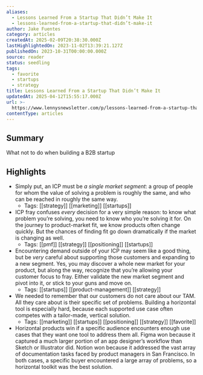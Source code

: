 ```yaml
---
aliases:
  - Lessons Learned From a Startup That Didn’t Make It
  - lessons-learned-from-a-startup-that-didn’t-make-it
author: Jake Fuentes
category: articles
createdAt: 2025-02-09T20:38:30.000Z
lastHighlightedOn: 2023-11-02T13:39:21.127Z
publishedOn: 2023-10-31T00:00:00.000Z
source: reader
status: seedling
tags:
  - favorite
  - startups
  - strategy
title: Lessons Learned From a Startup That Didn’t Make It
updatedAt: 2025-04-12T15:55:17.000Z
url: >-
  https://www.lennysnewsletter.com/p/lessons-learned-from-a-startup-that?utm_source=post-email-title&publication_id=10845&post_id=137198748&utm_campaign=email-post-title&isFreemail=true&r=og9hp&utm_medium=email
contentType: articles
---
```

## Summary

What not to do when building a B2B startup

## Highlights

- Simply put, an ICP must be _a single_ _market segment_: a group of people for whom the value of solving a problem is roughly the same, and who can be reached in roughly the same way.
    - Tags: [[strategy]] [[marketing]] [[startups]]
- ICP fray confuses _every_ decision for a very simple reason: to know what problem you’re solving, you need to know who you’re solving it for. On the journey to product-market fit, we know products often change quickly. But the chances of finding fit go down dramatically if the market is changing as well.
    - Tags: [[pmf]] [[strategy]] [[positioning]] [[startups]]
- Encountering demand outside of your ICP may seem like a good thing, but be _very_ careful about supporting those customers and expanding to a new segment. Yes, you may discover a whole new market for your product, but along the way, recognize that you’re allowing your customer focus to fray. Either validate the new market segment and pivot into it, or stick to your guns and move on.
    - Tags: [[startups]] [[product-management]] [[strategy]]
- We needed to remember that our customers do not care about our TAM. All they care about is their specific set of problems. Building a horizontal tool is especially hard, because each supported use case often competes with a tailor-made, vertical solution.
    - Tags: [[marketing]] [[startups]] [[positioning]] [[strategy]] [[favorite]]
- Horizontal products win if a specific audience encounters enough use cases that they want one tool to address them all. Figma won because it captured a much larger portion of an app designer’s workflow than Sketch or Illustrator did. Notion won because it addressed the vast array of documentation tasks faced by product managers in San Francisco. In both cases, a specific buyer encountered a large array of problems, so a horizontal toolkit was the best solution.
